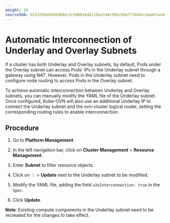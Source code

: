 ```yaml
---
weight: 10
sourceSHA: 0533299e0699308ec5c9d001646110ae194c996c09a775d445c4aa0fae465403
---
```


# Automatic Interconnection of Underlay and Overlay Subnets

If a cluster has both Underlay and Overlay subnets, by default, Pods under the Overlay subnet can access Pods' IPs in the Underlay subnet through a gateway using NAT. However, Pods in the Underlay subnet need to configure node routing to access Pods in the Overlay subnet.

To achieve automatic interconnection between Underlay and Overlay subnets, you can manually modify the YAML file of the Underlay subnet. Once configured, Kube-OVN will also use an additional Underlay IP to connect the Underlay subnet and the ovn-cluster logical router, setting the corresponding routing rules to enable interconnection.

## Procedure

1. Go to **Platform Management**.

2. In the left navigation bar, click on **Cluster Management** > **Resource Management**.

3. Enter **Subnet** to filter resource objects.

4. Click on ⋮ > **Update** next to the Underlay subnet to be modified.

5. Modify the YAML file, adding the field `u2oInterconnection: true` in the `Spec`.

6. Click **Update**.

**Note**: Existing compute components in the Underlay subnet need to be recreated for the changes to take effect.
